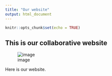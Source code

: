 ```yaml
---
title: "Our website"
output: html_document
---
```


```r
knitr::opts_chunk$set(echo = TRUE)
```

## This is our collaborative website

![image](https://nt246.github.io/NTRES6940-data-science/assets/logo.png)

Here is our website. 
